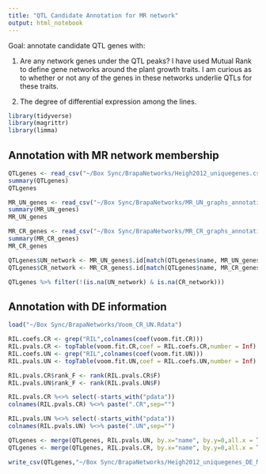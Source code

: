 ```yaml
---
title: "QTL Candidate Annotation for MR network"
output: html_notebook
---
```


Goal: annotate candidate QTL genes with:

1. Are any network genes under the QTL peaks?  I have used Mutual Rank to define gene networks around the plant growth traits.  I am curious as to whether or not any of the genes in these networks underlie QTLs for these traits.

2. The degree of differential expression among the lines.

```r
library(tidyverse)
library(magrittr)
library(limma)
```

## Annotation with MR network membership

```r
QTLgenes <- read_csv("~/Box Sync/BrapaNetworks/Heigh2012_uniquegenes.csv")[,-1]
summary(QTLgenes)
QTLgenes
```

```r
MR_UN_genes <- read_csv("~/Box Sync/BrapaNetworks/MR_UN_graphs_annotation.csv")
summary(MR_UN_genes)
MR_UN_genes
```

```r
MR_CR_genes <- read_csv("~/Box Sync/BrapaNetworks/MR_CR_graphs_annotation.csv")
summary(MR_CR_genes)
MR_CR_genes
```

```r
QTLgenes$UN_network <- MR_UN_genes$.id[match(QTLgenes$name, MR_UN_genes$name)]
QTLgenes$CR_network <- MR_CR_genes$.id[match(QTLgenes$name, MR_CR_genes$name)]
```

```r
QTLgenes %>% filter(!(is.na(UN_network) & is.na(CR_network)))
```

## Annotation with DE information

```r
load("~/Box Sync/BrapaNetworks/Voom_CR_UN.Rdata")
```

```r
RIL.coefs.CR <- grep("RIL",colnames(coef(voom.fit.CR)))
RIL.pvals.CR <- topTable(voom.fit.CR,coef = RIL.coefs.CR,number = Inf)
RIL.coefs.UN <- grep("RIL",colnames(coef(voom.fit.UN)))
RIL.pvals.UN <- topTable(voom.fit.UN,coef = RIL.coefs.UN,number = Inf)
```

```r
RIL.pvals.CR$rank_F <- rank(RIL.pvals.CR$F)
RIL.pvals.UN$rank_F <- rank(RIL.pvals.UN$F)

RIL.pvals.CR %<>% select(-starts_with("pdata")) 
colnames(RIL.pvals.CR) %<>% paste(".CR",sep="")

RIL.pvals.UN %<>% select(-starts_with("pdata"))
colnames(RIL.pvals.UN) %<>% paste(".UN",sep="")
```

```r
QTLgenes <- merge(QTLgenes, RIL.pvals.UN, by.x="name", by.y=0,all.x = TRUE, all.y = FALSE)
QTLgenes <- merge(QTLgenes, RIL.pvals.CR, by.x="name", by.y=0,all.x = TRUE, all.y = FALSE)
```

```r
write_csv(QTLgenes,"~/Box Sync/BrapaNetworks/Heigh2012_uniquegenes_DE_MR.csv")
```

